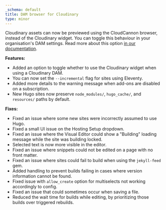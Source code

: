 ```yaml
---
_schema: default
title: DAM browser for Cloudinary
type: minor
---
```

Cloudinary assets can now be previewed using the CloudCannon browser, instead of the Cloudinary widget. You can toggle this behaviour in your organisation's DAM settings. Read more about this option <a target="_blank" rel="noopener" href="/articles/creating-a-cloudinary-dam/">in our documentation</a>.

**Features:**

* Added an option to toggle whether to use the Cloudinary widget when using a Cloudinary DAM.
* You can now set the `--incremental` flag for sites using Eleventy.
* Added more details to the warning message when add-ons are disabled on a subscription.
* New Hugo sites now preserve `node_modules/`, `hugo_cache/`, and `resources/` paths by default.

**Fixes:**

* Fixed an issue where some new sites were incorrectly assumed to use Hugo.
* Fixed a small UI issue on the Hosting Setup dropdown.
* Fixed an issue where the Visual Editor could show a "Building" loading message while the site was building locked.
* Selected text is now more visible in the editor.
* Fixed an issue where snippets could not be edited on a page with no front matter.
* Fixed an issue where sites could fail to build when using the `jekyll-feed` gem.
* Added handling to prevent builds failing in cases where version information cannot be found.
* Fixed issue with `allow_create` option for multiselects not working accordingly to config.
* Fixed an issue that could sometimes occur when saving a file.
* Reduced the wait time for builds while editing, by prioritizing those builds over triggered rebuilds.